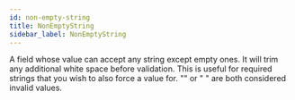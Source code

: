 ```yaml
---
id: non-empty-string
title: NonEmptyString
sidebar_label: NonEmptyString
---
```


A field whose value can accept any string except empty ones. It will trim any additional white space before validation. This is useful for required strings that you wish to also force a value for. "" or " " are both considered invalid values.

